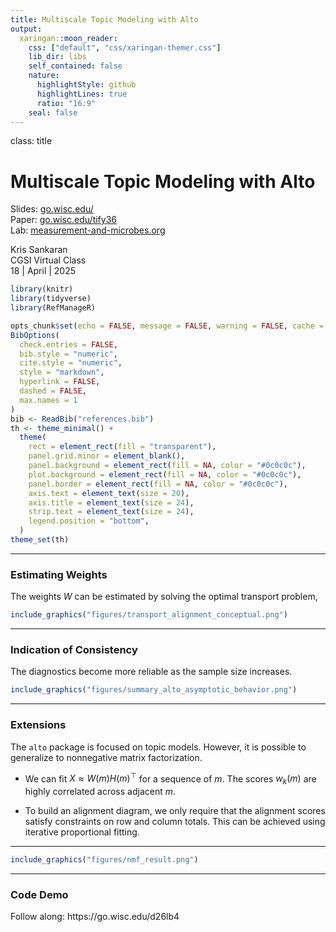 ```yaml
---
title: Multiscale Topic Modeling with Alto
output:
  xaringan::moon_reader:
    css: ["default", "css/xaringan-themer.css"]
    lib_dir: libs
    self_contained: false
    nature:
      highlightStyle: github
      highlightLines: true
      ratio: "16:9"
    seal: false
---
```


class: title

# Multiscale Topic Modeling with Alto

<div id="subtitle_left">
Slides: <a href="https://go.wisc.edu/">go.wisc.edu/</a><br/>
Paper: <a href="https://go.wisc.edu/tify36">go.wisc.edu/tify36</a><br/>
Lab: <a href="https://measurement-and-microbes.org">measurement-and-microbes.org</a> <br/>
</div>
<div id="subtitle_right">
Kris Sankaran <br/>
CGSI Virtual Class<br/>
18 | April | 2025 <br/>
</div>

```r
library(knitr)
library(tidyverse)
library(RefManageR)

opts_chunk$set(echo = FALSE, message = FALSE, warning = FALSE, cache = FALSE, dpi = 200, fig.align = "center", fig.width = 6, fig.height = 3)
BibOptions(
  check.entries = FALSE,
  bib.style = "numeric",
  cite.style = "numeric",
  style = "markdown",
  hyperlink = FALSE,
  dashed = FALSE,
  max.names = 1
)
bib <- ReadBib("references.bib")
th <- theme_minimal() + 
  theme(
    rect = element_rect(fill = "transparent"),
    panel.grid.minor = element_blank(),
    panel.background = element_rect(fill = NA, color = "#0c0c0c"),
    plot.background = element_rect(fill = NA, color = "#0c0c0c"),
    panel.border = element_rect(fill = NA, color = "#0c0c0c"),
    axis.text = element_text(size = 20),
    axis.title = element_text(size = 24),
    strip.text = element_text(size = 24),
    legend.position = "bottom",
  )
theme_set(th)
```


---

### Estimating Weights


The weights $W$ can be estimated by solving the optimal transport problem,
\begin{align*}
&\min_{W \in \mathcal{U}\left(p, q\right)} \left<C,W\right>
\end{align*}
<span style="font-size: 20px;">
\begin{align*}
\mathcal{U}\left(p, q\right) := &\{W\in \mathbb{R}^{\left|V_{p}\right| \times \left|V_{q}\right|}_{+} : W 1_{\left|V_{q}\right|} = p \text{ and } W^{T} 1_{\left|V_{p}\right|} = q\}.
\end{align*}
</span>

```r
include_graphics("figures/transport_alignment_conceptual.png")
```

---

### Indication of Consistency

The diagnostics become more reliable as the sample size increases.

```r
include_graphics("figures/summary_alto_asymptotic_behavior.png")
```

---

### Extensions

The `alto` package is focused on topic models. However, it is possible to
generalize to nonnegative matrix factorization.

* We can fit $X \approx W\left(m\right)H\left(m\right)^\top$ for a sequence of $m$. The scores $w_{k}\left(m\right)$ are highly correlated across adjacent $m$.

* To build an alignment diagram, we only require that the alignment scores satisfy constraints on row and column totals. This can be achieved using iterative proportional fitting.

---

```r
include_graphics("figures/nmf_result.png")
```

---

### Code Demo

Follow along: https://go.wisc.edu/d26lb4
